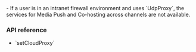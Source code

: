 <PlatformWrapper platform="react-native">

<Admonition type="caution" title="Caution">
- If a user is in an intranet firewall environment and uses `UdpProxy`, the services for Media Push and Co-hosting across channels are not available.
</Admonition>

### API reference

- <Link to="{{Global.API_REF_RN_ROOT}}/class_irtcengine.html#api_irtcengine_setcloudproxy">`setCloudProxy`</Link>

</PlatformWrapper>
